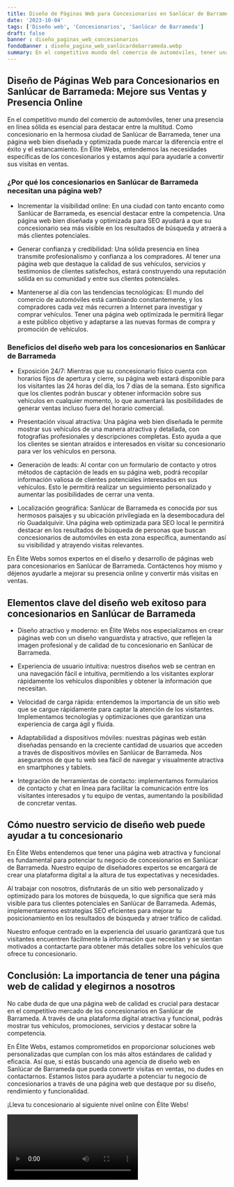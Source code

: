 ```yaml
---
title: Diseño de Páginas Web para Concesionarios en Sanlúcar de Barrameda
date: '2023-10-04'
tags: ['Diseño web', 'Concesionarios', 'Sanlúcar de Barrameda']
draft: false
banner : diseño_paginas_web_concesionarios
fondoBanner : diseño_pagina_web_sanlúcardebarrameda.webp
summary: En el competitivo mundo del comercio de automóviles, tener una presencia en línea sólida es esencial para destacar entre la multitud. Como concesionario en la hermosa ciudad de Sanlúcar de Barrameda, tener una página web bien diseñada y optimizada puede marcar la diferencia entre el éxito y el estancamiento. En Élite Webs, entendemos las necesidades específicas de los concesionarios y estamos aquí para ayudarle a convertir sus visitas en ventas.
---
```


## Diseño de Páginas Web para Concesionarios en Sanlúcar de Barrameda: Mejore sus Ventas y Presencia Online

En el competitivo mundo del comercio de automóviles, tener una presencia en línea sólida es esencial para destacar entre la multitud. Como concesionario en la hermosa ciudad de Sanlúcar de Barrameda, tener una página web bien diseñada y optimizada puede marcar la diferencia entre el éxito y el estancamiento. En Élite Webs, entendemos las necesidades específicas de los concesionarios y estamos aquí para ayudarle a convertir sus visitas en ventas.

### ¿Por qué los concesionarios en Sanlúcar de Barrameda necesitan una página web?

- Incrementar la visibilidad online: En una ciudad con tanto encanto como Sanlúcar de Barrameda, es esencial destacar entre la competencia. Una página web bien diseñada y optimizada para SEO ayudará a que su concesionario sea más visible en los resultados de búsqueda y atraerá a más clientes potenciales.

- Generar confianza y credibilidad: Una sólida presencia en línea transmite profesionalismo y confianza a los compradores. Al tener una página web que destaque la calidad de sus vehículos, servicios y testimonios de clientes satisfechos, estará construyendo una reputación sólida en su comunidad y entre sus clientes potenciales.

- Mantenerse al día con las tendencias tecnológicas: El mundo del comercio de automóviles está cambiando constantemente, y los compradores cada vez más recurren a Internet para investigar y comprar vehículos. Tener una página web optimizada le permitirá llegar a este público objetivo y adaptarse a las nuevas formas de compra y promoción de vehículos.

### Beneficios del diseño web para los concesionarios en Sanlúcar de Barrameda

- Exposición 24/7: Mientras que su concesionario físico cuenta con horarios fijos de apertura y cierre, su página web estará disponible para los visitantes las 24 horas del día, los 7 días de la semana. Esto significa que los clientes podrán buscar y obtener información sobre sus vehículos en cualquier momento, lo que aumentará las posibilidades de generar ventas incluso fuera del horario comercial.

- Presentación visual atractiva: Una página web bien diseñada le permite mostrar sus vehículos de una manera atractiva y detallada, con fotografías profesionales y descripciones completas. Esto ayuda a que los clientes se sientan atraídos e interesados en visitar su concesionario para ver los vehículos en persona.

- Generación de leads: Al contar con un formulario de contacto y otros métodos de captación de leads en su página web, podrá recopilar información valiosa de clientes potenciales interesados en sus vehículos. Esto le permitirá realizar un seguimiento personalizado y aumentar las posibilidades de cerrar una venta.

- Localización geográfica: Sanlúcar de Barrameda es conocida por sus hermosos paisajes y su ubicación privilegiada en la desembocadura del río Guadalquivir. Una página web optimizada para SEO local le permitirá destacar en los resultados de búsqueda de personas que buscan concesionarios de automóviles en esta zona específica, aumentando así su visibilidad y atrayendo visitas relevantes.

En Élite Webs somos expertos en el diseño y desarrollo de páginas web para concesionarios en Sanlúcar de Barrameda. Contáctenos hoy mismo y déjenos ayudarle a mejorar su presencia online y convertir más visitas en ventas.

<GifSeo />

<Cta />

## Elementos clave del diseño web exitoso para concesionarios en Sanlúcar de Barrameda

- Diseño atractivo y moderno: en Élite Webs nos especializamos en crear páginas web con un diseño vanguardista y atractivo, que reflejen la imagen profesional y de calidad de tu concesionario en Sanlúcar de Barrameda.

- Experiencia de usuario intuitiva: nuestros diseños web se centran en una navegación fácil e intuitiva, permitiendo a los visitantes explorar rápidamente los vehículos disponibles y obtener la información que necesitan. 

- Velocidad de carga rápida: entendemos la importancia de un sitio web que se cargue rápidamente para captar la atención de los visitantes. Implementamos tecnologías y optimizaciones que garantizan una experiencia de carga ágil y fluida. 

- Adaptabilidad a dispositivos móviles: nuestras páginas web están diseñadas pensando en la creciente cantidad de usuarios que acceden a través de dispositivos móviles en Sanlúcar de Barrameda. Nos aseguramos de que tu web sea fácil de navegar y visualmente atractiva en smartphones y tablets.

- Integración de herramientas de contacto: implementamos formularios de contacto y chat en línea para facilitar la comunicación entre los visitantes interesados y tu equipo de ventas, aumentando la posibilidad de concretar ventas.

## Cómo nuestro servicio de diseño web puede ayudar a tu concesionario

En Élite Webs entendemos que tener una página web atractiva y funcional es fundamental para potenciar tu negocio de concesionarios en Sanlúcar de Barrameda. Nuestro equipo de diseñadores expertos se encargará de crear una plataforma digital a la altura de tus expectativas y necesidades.

Al trabajar con nosotros, disfrutarás de un sitio web personalizado y optimizado para los motores de búsqueda, lo que significa que será más visible para tus clientes potenciales en Sanlúcar de Barrameda. Además, implementaremos estrategias SEO eficientes para mejorar tu posicionamiento en los resultados de búsqueda y atraer tráfico de calidad.

Nuestro enfoque centrado en la experiencia del usuario garantizará que tus visitantes encuentren fácilmente la información que necesitan y se sientan motivados a contactarte para obtener más detalles sobre los vehículos que ofrece tu concesionario.

## Conclusión: La importancia de tener una página web de calidad y elegirnos a nosotros

No cabe duda de que una página web de calidad es crucial para destacar en el competitivo mercado de los concesionarios en Sanlúcar de Barrameda. A través de una plataforma digital atractiva y funcional, podrás mostrar tus vehículos, promociones, servicios y destacar sobre la competencia.

En Élite Webs, estamos comprometidos en proporcionar soluciones web personalizadas que cumplan con los más altos estándares de calidad y eficacia. Así que, si estás buscando una agencia de diseño web en Sanlúcar de Barrameda que pueda convertir visitas en ventas, no dudes en contactarnos. Estamos listos para ayudarte a potenciar tu negocio de concesionarios a través de una página web que destaque por su diseño, rendimiento y funcionalidad.

¡Lleva tu concesionario al siguiente nivel online con Élite Webs!

<Video />

<CtaBot job='Concesionarios' city='Sanlúcar de Barrameda'/>

<Gmaps query='Sanlúcar de Barrameda+españa+maps' />